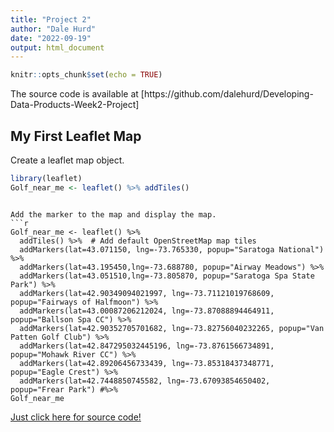 ```yaml
---
title: "Project 2"
author: "Dale Hurd"
date: "2022-09-19"
output: html_document
---
```



```r
knitr::opts_chunk$set(echo = TRUE)
```
The source code is available at 
[https://github.com/dalehurd/Developing-Data-Products-Week2-Project]



## My First Leaflet Map
Create a leaflet map object.
```r
library(leaflet)
Golf_near_me <- leaflet() %>% addTiles()
```


```

Add the marker to the map and display the map.
```r

Golf_near_me <- leaflet() %>%
  addTiles() %>%  # Add default OpenStreetMap map tiles
  addMarkers(lat=43.071150, lng=-73.765330, popup="Saratoga National") %>%
  addMarkers(lat=43.195450,lng=-73.688780, popup="Airway Meadows") %>%
  addMarkers(lat=43.051510,lng=-73.805870, popup="Saratoga Spa State Park") %>%
  addMarkers(lat=42.90349094021997, lng=-73.71121019768609, popup="Fairways of Halfmoon") %>%
  addMarkers(lat=43.00087206212024, lng=-73.87088894464911, popup="Ballson Spa CC") %>%
  addMarkers(lat=42.90352705701682, lng=-73.82756040232265, popup="Van Patten Golf Club") %>%
  addMarkers(lat=42.847295032445196, lng=-73.8761566734891, popup="Mohawk River CC") %>%
  addMarkers(lat=42.89206456733439, lng=-73.85318437348771, popup="Eagle Crest") %>%
  addMarkers(lat=42.7448850745582, lng=-73.67093854650402, popup="Frear Park") #%>%
Golf_near_me

```

[Just click here for source code!](https://github.com/dalehurd/Developing-Data-Products-Week2-Project)
 


